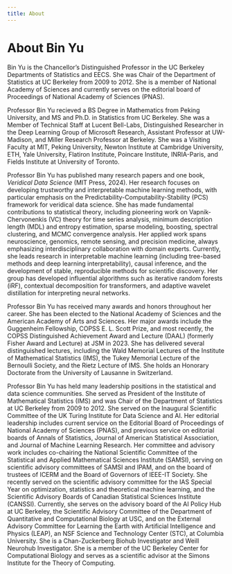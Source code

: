 ```yaml
---
title: About
---
```


# About Bin Yu

Bin Yu is the Chancellor's Distinguished Professor in the UC Berkeley Departments of Statistics and EECS. She was Chair of the Department of Statistics at UC Berkeley from 2009 to 2012. She is a member of National Academy of Sciences and currently serves on the editorial board of Proceedings of National Academy of Sciences (PNAS).

Professor Bin Yu recieved a BS Degree in Mathematics from Peking University, and MS and Ph.D. in Statistics from UC Berkeley. She was a Member of Technical Staff at Lucent Bell-Labs, Distinguished Researcher in the Deep Learning Group of Microsoft Research, Assistant Professor at UW-Madison, and Miller Research Professor at Berkeley. She was a Visiting Faculty at MIT, Peking University,  Newton Institute at Cambridge University, ETH, Yale University, Flatiron Institute, Poincare Institute, INRIA-Paris, and Fields Institute at University of Toronto.

Professor Bin Yu has published many research papers and one book, *Veridical Data Science* (MIT Press, 2024). Her research focuses on developing trustworthy and interpretable machine learning methods, with particular emphasis on the Predictability-Computability-Stability (PCS) framework for veridical data science. She has made fundamental contributions to statistical theory, including pioneering work on Vapnik-Chervonenkis (VC) theory for time series analysis, minimum description length (MDL) and entropy estimation, sparse modeling, boosting, spectral clustering, and MCMC convergence analysis. Her applied work spans neuroscience, genomics, remote sensing, and precision medicine, always emphasizing interdisciplinary collaboration with domain experts. Currently, she leads research in interpretable machine learning (including tree-based methods and deep learning interpretability), causal inference, and the development of stable, reproducible methods for scientific discovery. Her group has developed influential algorithms such as iterative random forests (iRF), contextual decomposition for transformers, and adaptive wavelet distillation for interpreting neural networks.

Professor Bin Yu has received many awards and honors throughout her career. She has been elected to the National Academy of Sciences and the American Academy of Arts and Sciences. Her major awards include the Guggenheim Fellowship, COPSS E. L. Scott Prize, and most recently, the COPSS Distinguished Achievement Award and Lecture (DAAL) (formerly Fisher Award and Lecture) at JSM in 2023. She has delivered several distinguished lectures, including the Wald Memorial Lectures of the Institute of Mathematical Statistics (IMS), the Tukey Memorial Lecture of the Bernoulli Society, and the Rietz Lecture of IMS. She holds an Honorary Doctorate from the University of Lausanne in Switzerland.

Professor Bin Yu has held many leadership positions in the statistical and data science communities. She served as President of the Institute of Mathematical Statistics (IMS) and was Chair of the Department of Statistics at UC Berkeley from 2009 to 2012. She served on the Inaugural Scientific Committee of the UK Turing Institute for Data Science and AI.
Her editorial leadership includes current service on the Editorial Board of Proceedings of National Academy of Sciences (PNAS), and previous service on editorial boards of Annals of Statistics, Journal of American Statistical Association, and Journal of Machine Learning Research.
Her committee and advisory work includes co-chairing the National Scientific Committee of the Statistical and Applied Mathematical Sciences Institute (SAMSI), serving on scientific advisory committees of SAMSI and IPAM, and on the board of trustees of ICERM and the Board of Governors of IEEE-IT Society. She recently served on the scientific advisory committee for the IAS Special Year on optimization, statistics and theoretical machine learning, and the Scientific Advisory Boards of Canadian Statistical Sciences Institute (CANSSI).
Currently, she serves on the advisory board of the AI Policy Hub at UC Berkeley, the Scientific Advisory Committee of the Department of Quantitative and Computational Biology at USC, and on the External Advisory Committee for Learning the Earth with Artificial Intelligence and Physics (LEAP), an NSF Science and Technology Center (STC), at Columbia University. She is a Chan-Zuckerberg Biohub Investigator and Weill Neurohub Investigator.
She is a member of the UC Berkeley Center for Computational Biology and serves as a scientific advisor at the Simons Institute for the Theory of Computing.
<!-- 
# About Our Research Group

The [Yu Group](https://www.stat.berkeley.edu/~yugroup/) at Berkeley consists of a small group of students and postdocs from Statistics and EECS, developing cutting-edge statistical machine learning methods that have proven highly valuable in theortical and applied diciplines spanning a broad range from genetics to quantitative finance. Our graduates have achieved exceptional success in academia and industry, with notable alumni including Peng Zhao (CEO of Citadel Securities), and senior quantitative researchers at Citadel, Two Sigma, Bridgewater, and Voleon.

Our research focuses on developing stable, interpretable, and scalable methods. We have successfully built **real-time forecasting systems** for complex temporal data (including our [COVID-19 severity prediction](https://covidseverity.com/) system), developed **stability-driven machine learning frameworks** crucial for risk management, and created **interpretable deep learning methods** essential for regulatory compliance in financial applications.

The Yu Group has developed many fundamental statistical and machine learning methods, including [**stability-driven nonnegative matrix factorization (staNMF)**](https://github.com/Yu-Group/staNMF) for regime detection and factor modeling, [**iterative Random Forests (iRF)**](https://github.com/Yu-Group/iterative-Random-Forest) and [**signed iRF (s-iRF)**](https://github.com/karlkumbier/iRF2.0) for discovering complex market interactions and non-linear relationships, [**hierarchical shrinkage methods**](https://arxiv.org/abs/2202.00858) for robust prediction in high-dimensional settings, and [**contextual decomposition (CD)**](https://github.com/jamie-murdoch/ContextualDecomposition) and [**aggregated contextual decomposition (ACD)**](https://github.com/csinva/hierarchical-dnn-interpretations) for interpreting complex deep learning models in trading applications.

Our research covers several key areas:

## Deep Learning and Machine Learning

Our work in deep learning spans from theoretical understanding to practical applications across diverse domains. Key contributions include mechanistic interpretation through contextual decomposition in transformers, efficient fine-tuning methods like [LoRA+](https://github.com/nikhil-ghosh-berkeley/loraplus), and frameworks for understanding neural network dynamics. We've developed methods like [Adaptive Wavelet Distillation (AWD)](https://github.com/Yu-Group/adaptive-wavelets) for interpreting deep neural networks, and theoretical work on the three stages of dynamics in high-dimensional kernel methods. Our applications range from clinical decision-making in healthcare to cosmological analysis and financial modeling.

Selected recent papers:
- [LoRA+: Efficient Low Rank Adaptation of Large Models](https://arxiv.org/abs/2402.12354) (ICML 2024)
- [Mechanistic Interpretation through Contextual Decomposition in Transformers](https://arxiv.org/pdf/2407.00886) (2024)
- [Minimum-Norm Interpolation Under Covariate Shift](https://arxiv.org/pdf/2404.00522) (ICML 2024)
- [The three stages of dynamics in high-dimensional kernel methods](https://arxiv.org/abs/2111.07167) (ICLR 2022)

## Veridical Data Science (PCS)

The PCS (Predictability, Computability, Stability) framework represents our approach to responsible, reliable, and transparent data analysis. This framework unifies and expands on best practices in machine learning and statistics, ensuring that data science findings are both scientifically sound and practically actionable. The **Stability** component addresses model robustness and reproducibility, the **Predictability** component focuses on out-of-sample performance, and the **Computability** component ensures scalable implementation. Our work includes applications to genomics, clinical research, epidemiology, and quantitative finance, always emphasizing the importance of stability and reproducibility in scientific discovery.

Selected recent papers:
- [Veridical data science](https://www.stat.berkeley.edu/~binyu/ps/papers2020/VDS20-YuKumbier.pdf) (PNAS 2020) — foundational framework paper
- [Epistasis regulates genetic control of cardiac hypertrophy](https://www.medrxiv.org/content/10.1101/2023.11.06.23297858v1) (2023) — PCS application to genomics
- [After Computational Reproducibility: Scientific Reproducibility and Trustworthy AI](https://hdsr.mitpress.mit.edu/pub/8qexde24/release/1) (Harvard Data Science Review 2024)
- [Stable discovery of interpretable subgroups via calibration in causal studies (staDISC)](https://onlinelibrary.wiley.com/doi/10.1111/insr.12427)

## Interpretable Machine Learning

We develop methods to make machine learning models interpretable and trustworthy, particularly for high-stakes applications in healthcare, science, and finance. Our work spans contextual decomposition for understanding neural networks, feature importance frameworks, and methods for aligning model explanations with prior knowledge. We emphasize the principle that interpretations should be both faithful to the model and useful for human decision-making across diverse domains.

Selected recent papers:
- [Mechanistic Interpretation through Contextual Decomposition in Transformers](https://arxiv.org/pdf/2407.00886) (2024)
- [MDI+: a flexible random forest-based feature importance framework](https://arxiv.org/abs/2307.01932) (2023)
- [Tell your model where to attend: post-hoc attention steering for LLMs](https://arxiv.org/abs/2311.02262) (ICLR 2024)
- [Definitions, methods, and applications in interpretable machine learning](https://www.stat.berkeley.edu/~binyu/ps/papers2020/iML19-Murdochetal.pdf) (PNAS 2019)

## Tree-based Methods

We develop both theoretical understanding and practical improvements for tree-based methods, including random forests and gradient boosting. Our contributions include the iterative Random Forests (iRF) algorithm for discovering high-order interactions, hierarchical shrinkage methods for improving accuracy and interpretability, and fast interpretable greedy-tree sums (FIGS). We also provide theoretical analysis of when and why tree-based methods succeed or fail, with applications spanning from genomics to finance to clinical medicine.

Selected recent papers:
- [The Computational Curse of Big Data for Bayesian Additive Regression Trees: a Hitting Time Analysis](https://arxiv.org/pdf/2406.19958) (2024)
- [Fast interpretable greedy-tree sums (FIGS)](https://arxiv.org/abs/2201.11931) (2022)
- [Hierarchical shrinkage: improving accuracy and interpretability of tree-based methods](https://arxiv.org/abs/2202.00858) (ICML 2022)
- [Provable Boolean Interaction Recovery from Tree Ensemble obtained via Random Forests](https://arxiv.org/abs/2102.11800) (PNAS 2022)
- [iterative Random Forests to discover predictive and stable high-order interactions](https://www.stat.berkeley.edu/~binyu/ps/papers2018/iRF+SI18.pdf) (PNAS 2018)

## Quantitative Finance Applications

Our methods have proven particularly valuable in quantitative finance, where model stability, interpretability, and out-of-sample performance are crucial. Our graduates have achieved exceptional success at leading hedge funds including Citadel Securities (where Peng Zhao serves as CEO), Two Sigma, Bridgewater, and Voleon. We develop stability-driven approaches for regime detection, portfolio optimization, risk management, and alpha generation, always emphasizing robust performance across changing market conditions.

Key applications and alumni outcomes:
- **Real-time forecasting systems** for complex temporal data and market dynamics
- **Stability-driven frameworks** crucial for live trading environments
- **Interpretable models** essential for regulatory compliance and risk management
- **High-dimensional interaction discovery** for complex market relationship modeling

## Interdisciplinary Research in Biomedicine

Our biomedicine work applies statistical machine learning to problems in genomics, clinical prediction, and biomarker discovery. We collaborate closely with domain experts to develop methods that are both statistically rigorous and clinically meaningful. Recent work includes epistasis analysis for cardiac hypertrophy, metabolomic signatures for pancreatic cancer risk, and clinical AI modeling standards.

Selected recent papers:
- [Epistasis regulates genetic control of cardiac hypertrophy](https://www.medrxiv.org/content/10.1101/2023.11.06.23297858v1) (2023)
- [A blood-based metabolomic signature predictive of risk for pancreatic cancer](https://pubmed.ncbi.nlm.nih.gov/37729870/) (Cell Reports Medicine 2023)
- [Minimum information about clinical artificial intelligence modeling: the MI-CLAIM checklist](https://www.nature.com/articles/s41591-020-1041-y) (Nature Medicine 2020)
- [Unsupervised pattern discovery in spatial gene expression atlas reveals mouse brain regions beyond established ontology](https://www.biorxiv.org/content/10.1101/2023.03.10.531984v2) (2023)

Our graduates have achieved remarkable success across academia and industry, securing positions at leading institutions including top universities, major technology companies, and premier quantitative trading firms such as Citadel Securities, Two Sigma, Bridgewater, and Voleon. This success reflects the broad applicability of our research and the exceptional training our students receive in robust statistical methods, scalable machine learning, and rigorous mathematical foundations essential for tackling complex real-world problems.

Research is supported in part by grants from NSF, NIH, the Weill Neurohub, and the Simons Foundation.

- [Yu Group at Berkeley](https://www.stat.berkeley.edu/~yugroup/) for current group members and current projects
- [Papers](https://binyu.stat.berkeley.edu/papers)
- [Code](https://www.stat.berkeley.edu/~yugroup/code.html)
- [Statistical Machine Learning at Berkeley](http://www.stat.berkeley.edu/~statlearning/)

# Vision

My broad vision of data science best described in my article [Veridical Data Science](https://www.pnas.org/content/117/8/3920). In this work, I introduced a framework based on three principles: predictability, computability and stability (abbreviated to PCS). This framework helps guide practitioners who solve domain data problems with data science tools to be creative in their analysis and properly validate their findings. I have written a book on the Veridical Data Science framework together with my former student [Rebecca Barter](https://www.rebeccabarter.com/). The book is being published by the MIT Press in 2024 with a free on-line copy available soon.

She and her team have developed the PCS framework for veridical data science (or responsible, reliable, and transparent data analysis and decision-making). PCS stands for predictability, computability and stability, and it unifies, streamlines, and expands on ideas and best practices of machine learning and statistics.

In order to augment empirical evidence for decision-making, they are investigating statistical machine learning methods/algorithms (and associated statistical inference problems) such as dictionary learning, non-negative matrix factorization (NMF), EM and deep learning (CNNs and LSTMs), and heterogeneous effect estimation in randomized experiments (X-learner). Their recent algorithms include staNMF for unsupervised learning, iterative Random Forests (iRF) and signed iRF (s-iRF) for discovering predictive and stable high-order interactions in supervised learning, next generation tree-based methods (e.g. fast and interpretable greedy-tree sums (FIGS) and hierarchical shrinked (HS) trees, and RF+ ), contextual decomposition (CD), aggregated contextual decomposition (ACD), and adaptive wavelet distillation (AWD) for interpretation of Deep Neural Networks (DNNs). -->